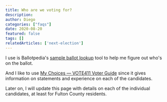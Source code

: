```yaml
---
title: Who are we voting for?
description:
author: Diego
categories: ["faqs"]
date: 2020-08-20
featured: false
tags: []
relatedArticles: ['next-election']
---
```


I use is Ballotpedia's [sample ballot lookup](https://ballotpedia.org/Sample_Ballot_Lookup) tool to help me figure out who's on the ballot.

And I like to use [My Choices — VOTE411 Voter Guide](http://onyourballot.vote411.org/) since it gives information on statements and experience on each of the candidates.

Later on, I will update this page with details on each of the individual candidates, at least for Fulton County residents.
